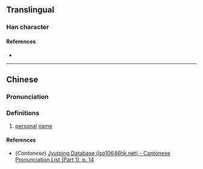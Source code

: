 {{character info/new}}
==Translingual==

===Han character===
{{Han char|rn=9|rad=人|as=12|sn=14|four=|canj=OHPA|ids=⿰亻筍}}

====References====
* {{Han ref|kx=0118.051|dkj=|dj=|hdz=|uh=3490|ud=13456|bh=|bd=}}

----

==Chinese==
{{zh-forms}}

===Pronunciation===
{{zh-pron
|m=xùn
|c=seon2
|mc=
|oc=
|ma=
|cat=pn
}}

===Definitions===
{{zh-hanzi}}

# [[personal]] [[name]]

====References====
* (''Cantonese'') [http://www.iso10646hk.net/jp/document/download.jsp Jyutping Database (iso10646hk.net) - Cantonese Pronunciation List (Part 1), p. 14]